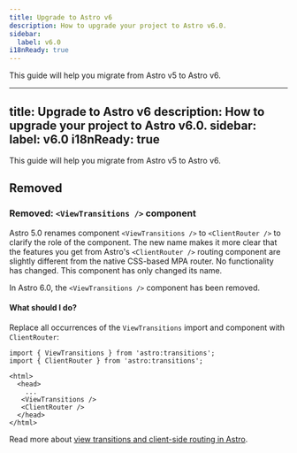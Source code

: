 ```yaml
---
title: Upgrade to Astro v6
description: How to upgrade your project to Astro v6.0.
sidebar:
  label: v6.0
i18nReady: true
---
```


This guide will help you migrate from Astro v5 to Astro v6.

---
title: Upgrade to Astro v6
description: How to upgrade your project to Astro v6.0.
sidebar:
  label: v6.0
i18nReady: true
---

This guide will help you migrate from Astro v5 to Astro v6.

## Removed

### Removed: `<ViewTransitions />` component

<SourcePR number="14400" title="Remove deprecated ViewTransitions component"/>

Astro 5.0 renames component `<ViewTransitions />` to `<ClientRouter />` to clarify the role of the component. The new name makes it more clear that the features you get from Astro's `<ClientRouter />` routing component are slightly different from the native CSS-based MPA router. No functionality has changed. This component has only changed its name.

In Astro 6.0, the `<ViewTransitions />` component has been removed.

#### What should I do?

Replace all occurrences of the `ViewTransitions` import and component with `ClientRouter`:

```astro title="src/layouts/MyLayout.astro" del={1,7} ins={2,8}
import { ViewTransitions } from 'astro:transitions';
import { ClientRouter } from 'astro:transitions';

<html>
  <head>
    ...
   <ViewTransitions />
   <ClientRouter />
  </head>
</html>
```

<ReadMore>Read more about [view transitions and client-side routing in Astro](/en/guides/view-transitions/).</ReadMore>
